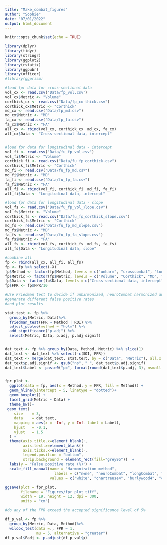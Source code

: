 ---
title: "Make_combat_figures"
author: "Sophie"
date: "07/01/2022"
output: html_document
---

```{r setup, include=FALSE}
knitr::opts_chunk$set(echo = TRUE)
```

```{r}
library(dplyr)
library(tidyr)
library(stringr)
library(ggplot2)
library(rstatix)
library(ggpubr)
library(officer)
#library(ggprism)
```


```{r}
#load fpr data for cross-sectional data
vol_cx <- read.csv("Data/fp_vol.csv")
vol_cx$Metric <- "Volume"
corthick_cx <- read.csv("Data/fp_corthick.csv")
corthick_cx$Metric <- "Corthick"
md_cx <- read.csv("Data/fp_md.csv")
md_cx$Metric <- "MD"
fa_cx <- read.csv("Data/fp_fa.csv")
fa_cx$Metric <- "FA"
all_cx <- rbind(vol_cx, corthick_cx, md_cx, fa_cx)
all_cx$Data <- "Cross-sectional data, intercept"


#load fpr data for longitudinal data - intercept
vol_fi <- read.csv("Data/fu_fp_vol.csv")
vol_fi$Metric <- "Volume"
corthick_fi <- read.csv("Data/fu_fp_corthick.csv")
corthick_fi$Metric <- "Corthick"
md_fi <- read.csv("Data/fu_fp_md.csv")
md_fi$Metric <- "MD"
fa_fi <- read.csv("Data/fu_fp_fa.csv")
fa_fi$Metric <- "FA"
all_fi <- rbind(vol_fi, corthick_fi, md_fi, fa_fi)
all_fi$Data <- "Longitudinal data, intercept"

#load fpr data for longitudinal data - slope
vol_fs <- read.csv("Data/fu_fp_vol_slope.csv")
vol_fs$Metric <- "Volume"
corthick_fs <- read.csv("Data/fu_fp_corthick_slope.csv")
corthick_fs$Metric <- "Corthick"
md_fs <- read.csv("Data/fu_fp_md_slope.csv")
md_fs$Metric <- "MD"
fa_fs <- read.csv("Data/fu_fp_fa_slope.csv")
fa_fs$Metric <- "FA"
all_fs <- rbind(vol_fs, corthick_fs, md_fs, fa_fs)
all_fs$Data <- "Longitudinal data, slope"


```


```{r}
#combine all
fp <- rbind(all_cx, all_fi, all_fs)
fp <- fp %>% select(-X)
fp$Method <- factor(fp$Method, levels = c("unharm", "crosscombat", "longcombat", "gamcombat"))
fp$Metric <- factor(fp$Metric, levels = c("Volume", "Corthick", "MD", "FA"))
fp$Data <- factor(fp$Data, levels = c("Cross-sectional data, intercept", "Longitudinal data, intercept","Longitudinal data, slope"))
fp$FPR <- fp$FPR/10
```


```{r}
#Use Friedman test to decide if unharmonized, neuroCombat harmonized and longCombat harmonized data
#generate different false positive rates
#and plot results

stat.test <- fp %>%
  group_by(Metric, Data)%>%
  friedman_test(FPR ~ Method | ROI) %>%
  adjust_pvalue(method = "holm") %>%
  add_significance("p.adj") %>%
  select(Metric, Data, p.adj, p.adj.signif)


dat_text <- fp %>% group_by(Data, Method, Metric) %>% slice(1)
dat_text <- dat_text %>% select(-c(ROI, FPR))
dat_text <- merge(dat_text, stat.test, by = c("Data", "Metric"), all.x = TRUE, all.y = TRUE)
dat_text$p.adj.signif <- gsub("ns", " ", dat_text$p.adj.signif)
dat_text$Label <- paste0("p=", format(round(dat_text$p.adj, 3), nsmall = 3), dat_text$p.adj.signif)


fpr_plot <-
  ggplot(data = fp, aes(x = Method, y = FPR, fill = Method)) +
  geom_hline(yintercept = 5, linetype = "dotted")+
  geom_boxplot() +
  facet_grid(Metric ~ Data) +
  theme_bw()+
 geom_text(
    size    = 3,
    data    = dat_text,
    mapping = aes(x = -Inf, y = Inf, label = Label),
    hjust   = -0.1,
    vjust   = 1.5
  ) +
  theme(axis.title.x=element_blank(),
        axis.text.x=element_blank(),
        axis.ticks.x=element_blank(),
        legend.position = "bottom",
        strip.background = element_rect(fill="grey95"))  +
  labs(y = "False positive rate (%)") + 
  scale_fill_manual(name = "Harmonization method",
                      labels = c("none", "neuroCombat", "longCombat", "gamCombat"),
                    values = c("white", "chartreuse4", "burlywood4", "cadetblue3")) 

ggsave(plot = fpr_plot, 
       filename = "Figures/fpr_plot.tiff",
       width = 19, height = 12, dpi = 300,
       units = "cm")
```




```{r}
#do any of the FPR exceed the accepted significance level of 5%

df_p_val <- fp %>%
  group_by(Metric, Data, Method)%>%
  wilcox_test(data =., FPR ~ 1, 
              mu = 5, alternative = "greater") 
df_p_val$Padj <- p.adjust(df_p_val$p)


```







